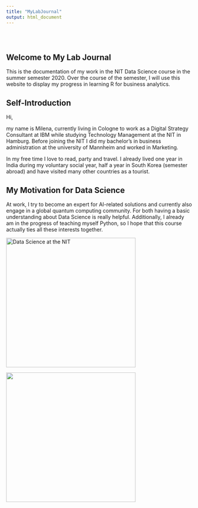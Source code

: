 ```yaml
---
title: "MyLabJournal"
output: html_document
---
```


<style type="text/css">
.title {
  display: none;
}

#getting-started img {
  margin-right: 10px;
}

</style>

<div class="row" style="padding-top: 30px;">
<div class="col-sm-6">

# **Welcome to My Lab Journal**

This is the documentation of my work in the NIT Data Science course in the summer semester 2020. Over the course of the semester, I will use this website to display my progress in learning R for business analytics. 


## Self-Introduction

Hi, 

my name is Milena, currently living in Cologne to work as a Digital Strategy Consultant at IBM while studying Technology Management at the NIT in Hamburg. Before joining the NIT I did my bachelor's in business administration at the university of Mannheim and worked in Marketing.

In my free time I love to read, party and travel. I already lived one year in India during my voluntary social year, half a year in South Korea (semester abroad) and have visited many other countries as a tourist. 

## My Motivation for Data Science

At work, I try to become an expert for AI-related solutions and currently also engage in a global quantum computing community. For both having a basic understanding about Data Science is really helpful. Additionally, I already am in the progress of teaching myself Python, so I hope that this course actually ties all these interests together.


</div>
<div class="col-sm-6">

<a href = "https://tuhh-w11.github.io/data-science/"> 
![Data Science at the NIT](images/logo_nit_facebook.png){width=350px}


![](images/ANJ_4405.jpg){width=350px}

</a>
</div>
